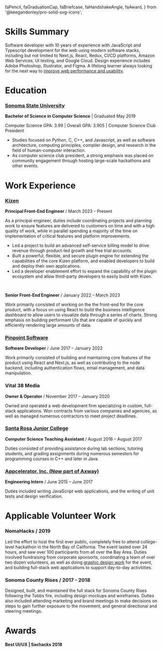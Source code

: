   faPencil,
  faGraduationCap,
  faBriefcase,
  faHandshakeAngle,
  faAward,
} from '@keegandonley/pro-solid-svg-icons';

# <FontAwesomeIcon icon={faPencil} /> Skills Summary

Software developer with 10 years of experience with JavaScript and Typescript
development for the web using modern software stacks, including but not limited
to Next.js, React, Redux, CI/CD platforms, Amazon Web Services, UI testing, and Google
Cloud. Design experience includes Adobe Photoshop, Illustrator, and Figma. A
lifelong learner always looking for the next way to
[improve web performance and usability](/blog/building-a-static-generated-blog-with-next-js).

# <FontAwesomeIcon icon={faGraduationCap} /> Education

### [Sonoma State University](https://cs.sonoma.edu/)

**Bachelor of Science in Computer Science** | Graduated May 2019

Computer Science GPA: 3.99 | Overall GPA: 3.905 | Computer Science Club President

- Studies focused on Python, C, C++, and Javascript, as well as software architecture, computing principles, compiler design, and research in the field of human-computer interaction.
- As computer science club president, a strong emphasis was placed on community engagement through hosting large-scale hackathons and other events.

# <FontAwesomeIcon icon={faBriefcase} /> Work Experience

### [Kizen](https://www.kizen.com/)

**Principal Front-End Engineer** / March 2023 – Present

As a principal engineer, duties include coordinating
projects and planning work to ensure features are delivered to customers on time
and with a high quality of work, while in parallel spending a majority of the time on implementation of critical features and
platform improvements.

- Led a project to build an advanced self-service billing model to drive revenue through product-led growth and free trial accounts.
- Built a powerful, flexible, and secure plugin engine for extending the capabilities of the core Kizen platform, and enabled developers to build and deploy their own applications.
- Led a developer enablement effort to expand the capability of the plugin ecosystem and allow third-party developers to easily build with Kizen.

<br />

**Senior Front-End Engineer** / January 2022 – March 2023

Work primarily consisted of working on the the front-end for the core product,
with a focus on using React to build the business intelligence dashboard to allow users
to visualize data through a series of charts. Strong emphasis on building performant
UIs that are capable of quickly and efficiently rendering large amounts of data.

### [Pinpoint Software](https://www.crunchbase.com/organization/pinpoint-com)

**Software Developer** / June 2017 – January 2022

Work primarily consisted of building and maintaining core features of the product using React and Next.js, as well as contributing to the node backend, including authentication flows, email management, and data manipulation.

### Vital 38 Media

**Owner & Operator** / November 2017 – January 2020

Owned and operated a web development firm specializing in custom, full-stack applications. Won contracts from various companies and agencies, as well as managed numerous contractors to meet project deadlines.

### [Santa Rosa Junior College](https://www.santarosa.edu/)

**Computer Science Teaching Assistant** / August 2016 – August 2017

Duties consisted of providing assistance during lab sections, tutoring students, and grading assignments during numerous semesters for programming courses in C++ and later in Java.

### [Appcelerator, Inc. (Now part of Axway)](https://www.axway.com/en)

**Engineering Intern** / June 2015 – June 2017

Duties included writing JavaScript web applications, and the writing of unit tests and design verification.

# <FontAwesomeIcon icon={faHandshakeAngle} /> Applicable Volunteer Work

### NomaHacks / 2019

Led the effort to host the first ever public, completely free to attend college-level
hackathon in the North Bay of California. The event lasted over 24 hours, and saw
over 100 participants from all over the Bay Area. Duties involved fundraising from
corporate sponsorts, coordinating a team of over two dozen volunteers, as well as
doing [graphic design work](https://dribbble.com/shots/7166630-NomaHacks-Logo) for the event, and building full-stack web applications
to support day-to-day activitities.

### Sonoma County Rises / 2017 - 2018

Designed, built, and maintained the full stack for Sonoma County Rises following the
Tubbs fire, including design mockups and wireframes. Duties also included attending
marketing and brand meetings to make decisions on steps to gain further exposure to
the movement, and general directional and steering meetings.

# <FontAwesomeIcon icon={faAward} /> Awards

#### Best UI/UX | Sachacks 2018
